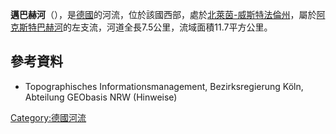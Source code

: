{{Onesource|time=2020-08-06T04:45:23+00:00}}
{{Coord|51|53|34.58|N|8|11|13.99|E|display=title}}

'''邁巴赫河'''（{{lang-de|Maibach}}），是[[德國|德國]]的河流，位於該國西部，處於[[北萊茵-威斯特法倫州|北萊茵-威斯特法倫州]]，屬於[[阿克斯特巴赫河|阿克斯特巴赫河]]的左支流，河道全長7.5公里，流域面積11.7平方公里。

==參考資料==
* Topographisches Informationsmanagement, Bezirksregierung Köln, Abteilung GEObasis NRW (Hinweise)

{{Germany-geo-stub}}
[[Category:德國河流|Category:德國河流]]